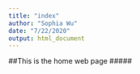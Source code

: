 ```yaml
---
title: "index"
author: "Sophia Wu"
date: "7/22/2020"
output: html_document
---
```


##This is the home web page
#####